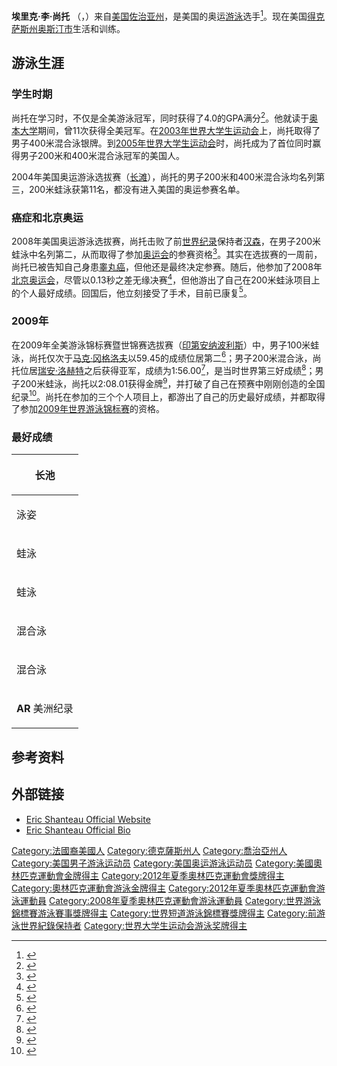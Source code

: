 {{Infobox Swimmer|
| swimmername=埃里克·尚托
| image= Eric Shanteau (6404091091) (cropped).jpg
| imagesize= 280px
| caption =
| fullname = 埃里克·李·尚托
| nicknames =
| nationality = {{USA}}
| strokes = 蛙泳、混合泳
| club = Longhorn Aquatics
| collegeteam = {{link-en|奥本大学|Auburn Tigers swimming and diving}}
| birth_date = {{birth date and age|1983|10|01}}
| birth_place = [[美国|美国]] [[佐治亚州|佐治亚州]] {{link-en|斯涅勒斯市|Snellville, Georgia}}
| deathdate =
| deathplace =
| height = {{height|ft=6|in=1}}
| medaltemplates=

{{MedalSport | Men's swimming}}
{{MedalCountry | the United States}}
{{MedalCompetition | [[奧運|奧運]]}}
{{MedalGold | [[2012倫敦奧運|2012倫敦]] | [[Swimming_at_the_2012_Summer_Olympics_–_Men's_4_×_100_metre_medley_relay|4×100 m medley]]}}

{{MedalCompetition|[[世界游泳锦标赛|世界游泳锦标赛]]}}
{{MedalGold | [[2009年世界游泳锦标赛|2009 罗马]] | 4×100 混接力 }}
{{MedalSilver | [[2009年世界游泳锦标赛|2009 罗马]] | 200 蛙 }}
{{MedalBronze | [[2009年世界游泳锦标赛|2009 罗马]] | 200 混 }}
{{MedalCompetition|[[世界大学生运动会|世界大学生运动会]]}}
{{MedalGold | [[2005年夏季世界大学生运动会|2005 伊兹密尔]] | 200 混 }}
{{MedalGold | [[2005年夏季世界大学生运动会|2005 伊兹密尔]] | 400 混 }}
{{MedalSilver | [[2003年夏季世界大学生运动会|2003 大邱]] | 400 混 }}

}}

'''埃里克·李·尚托''' （{{lang-en|'''Eric Lee Shanteau'''}}，{{bd|1983年|10月1日|catIdx=S}}）来自[[美国|美国]][[佐治亚州|佐治亚州]]{{link-en|利尔伯恩市|Lilburn, Georgia}}，是美国的奥运[[游泳|游泳]]选手<ref>{{Cite web |url=http://auburntigers.cstv.com/sports/c-swim/mtt/shanteau_eric00.html |title=Auburn Tigers Athlete Bio: Eric Shanteau |access-date=2009-08-24 |archive-url=https://web.archive.org/web/20091208055513/http://auburntigers.cstv.com/sports/c-swim/mtt/shanteau_eric00.html |archive-date=2009-12-08 |dead-url=yes }}</ref>。现在美国[[得克萨斯州|得克萨斯州]][[奥斯汀|奥斯汀市]]生活和训练。

== 游泳生涯 ==

=== 学生时期 ===
尚托在{{link-en|Parkview高中|Parkview High School (Georgia)}}学习时，不仅是全美游泳冠军，同时获得了4.0的GPA满分<ref>{{Cite web |url=http://www.usaswimming.org/USASWeb/DesktopModules/BioViewManaged.aspx?personid=902aafbb-7f55-4ba1-918f-4477e1642e3b&TabId=388&Mid=597 |title=USA Swimming Athlete Bio: Eric Shanteau |accessdate=2009-08-24 |archive-date=2012-09-14 |archive-url=https://archive.today/20120914033948/http://www.usaswimming.org/USASWeb/DesktopModules/BioViewManaged.aspx?personid=902aafbb-7f55-4ba1-918f-4477e1642e3b&TabId=388&Mid=597 |dead-url=no }}</ref>。他就读于[[奧本大學|奥本大学]]期间，曾11次获得全美冠军。在[[2003年夏季世界大学生运动会|2003年世界大学生运动会]]上，尚托取得了男子400米混合泳银牌。到[[2005年夏季世界大学生运动会|2005年世界大学生运动会]]时，尚托成为了首位同时赢得男子200米和400米混合泳冠军的美国人。

2004年美国奥运游泳选拔赛（[[长滩_(加利福尼亚州)|长滩]]），尚托的男子200米和400米混合泳均名列第三，200米蛙泳获第11名，都没有进入美国的奥运参赛名单。

=== 癌症和北京奥运 ===
2008年美国奥运游泳选拔赛，尚托击败了前[[世界纪录|世界纪录]]保持者[[布伦丹·汉森|汉森]]，在男子200米蛙泳中名列第二，从而取得了参加[[奥运会|奥运会]]的参赛资格<ref>{{cite web|url=http://www.timesonline.co.uk/tol/sport/olympics/article4517443.ece|title=Cancer can wait, says swimmer Eric Shanteau|date=13 August 2008|publisher=Times Online|language=en|accessdate=2008-11-18}}</ref>。其实在选拔赛的一周前，尚托已被告知自己身患[[睾丸癌|睾丸癌]]，但他还是最终决定参赛。随后，他参加了2008年[[2008年夏季奥林匹克运动会|北京奥运会]]，尽管以0.13秒之差无缘决赛<ref>{{cite web|url=http://www.welt.de/english-news/article2303970/Eric-Shanteau-faces-new-battle.html|title=Eric Shanteau faces new battle|date=13 August 2008|publisher=Welt Online|language=en|accessdate=2008-11-18|archive-date=2020-05-12|archive-url=https://web.archive.org/web/20200512040930/https://www.welt.de/english-news/article2303970/Eric-Shanteau-faces-new-battle.html|dead-url=no}}</ref>，但他游出了自己在200米蛙泳项目上的个人最好成绩。回国后，他立刻接受了手术，目前已康复<ref>{{cite web|url=http://www.kvue.com/news/top/stories/111308kvue_cancer_swimmer-cb.1ab8e9fd5.html|title=Olympic swimmer joins Young Adult Alliance against cancer|date=13 November 2008|publisher=KVUE-TV|language=en|accessdate=2008-11-18|deadurl=yes|archiveurl=https://web.archive.org/web/20090820040456/http://www.kvue.com/news/top/stories/111308kvue_cancer_swimmer-cb.1ab8e9fd5.html|archivedate=2009-08-20}}</ref>。

=== 2009年 ===
在2009年全美游泳锦标赛暨世锦赛选拔赛（[[印第安纳波利斯|印第安纳波利斯]]）中，男子100米蛙泳，尚托仅次于[[马克·冈格洛夫|马克·冈格洛夫]]以59.45的成绩位居第二<ref>{{Cite web |url=http://www.omegatiming.com/swimming/racearchives/2009/Indy2009/C73A1_Res1Heat_104_Finals_1_Men_100_Breast.pdf |title=2009 Conoco Phillips National Championships results: Men's 100m breaststroke final |accessdate=2009-08-24 |archive-date=2009-07-10 |archive-url=https://web.archive.org/web/20090710215238/http://www.omegatiming.com/swimming/racearchives/2009/Indy2009/C73A1_Res1Heat_104_Finals_1_Men_100_Breast.pdf |dead-url=no }}</ref>；男子200米混合泳，尚托位居[[瑞安·洛赫特|瑞安·洛赫特]]之后获得亚军，成绩为1:56.00<ref>{{Cite web |url=http://www.omegatiming.com/swimming/racearchives/2009/Indy2009/C73A1_Res1Heat_122_Finals_1_Men_200_Medley.pdf |title=2009 Conoco Phillips National Championships results: Men's 200m IM final |accessdate=2009-08-24 |archive-date=2009-08-06 |archive-url=https://web.archive.org/web/20090806183037/http://omegatiming.com/swimming/racearchives/2009/Indy2009/C73A1_Res1Heat_122_Finals_1_Men_200_Medley.pdf |dead-url=no }}</ref>，是当时世界第三好成绩<ref>{{cite web|url=http://www.swimnetwork.com/blogs/blog/20090710/lochte_just_misses_phelps__world_record_in_200m_im-2487.html|title=Lochte Just Misses Phelps' World Record in 200m IM|date=10 July 2009|publisher=swimnetwork.com|language=|accessdate=|deadurl=yes|archiveurl=https://web.archive.org/web/20090713032425/http://www.swimnetwork.com/blogs/blog/20090710/lochte_just_misses_phelps__world_record_in_200m_im-2487.html|archivedate=2009年7月13日}}</ref>；男子200米蛙泳，尚托以2:08.01获得金牌<ref>{{Cite web |url=http://www.omegatiming.com/swimming/racearchives/2009/Indy2009/C73A1_Res1Heat_129_Finals_1_Men_200_Breast.pdf |title=2009 Conoco Phillips National Championships results: Men's 200m breaststroke final |accessdate=2009-08-24 |archive-date=2009-08-06 |archive-url=https://web.archive.org/web/20090806090910/http://www.omegatiming.com/swimming/racearchives/2009/Indy2009/C73A1_Res1Heat_129_Finals_1_Men_200_Breast.pdf |dead-url=no }}</ref>，并打破了自己在预赛中刚刚创造的全国纪录<ref>{{cite web|url=http://www.swimmingworldmagazine.com/lane9/news/21670.asp?q=USA%20Swimming%20National%20Championships:%20Eric%20Shanteau%20Lowers%20American%20Record%20in%20200%20Breast%20Again|title=Eric Shanteau Lowers American Record in 200 Breast Again|date=11 July 2009|publisher=swimmingworldmagazine.com|language=|accessdate=|deadurl=yes|archiveurl=https://web.archive.org/web/20120307222550/http://www.swimmingworldmagazine.com/lane9/news/21670.asp?q=USA%20Swimming%20National%20Championships%3A%20Eric%20Shanteau%20Lowers%20American%20Record%20in%20200%20Breast%20Again|archivedate=2012年3月7日}}</ref>。尚托在参加的三个个人项目上，都游出了自己的历史最好成绩，并都取得了参加[[2009年世界游泳锦标赛|2009年世界游泳锦标赛]]的资格。

=== 最好成绩 ===
{| border="2" cellpadding="4" cellspacing="0" style="margin: 1em 1em 1em 1em; background: #F9F9F9; border: 1px #aaa solid; border-collapse: collapse;"
|- align=center style="background: #F2F2F2;"
! colspan="4" | 长池
|- align=center
! 泳姿 !! 长度 !! 成绩 !! 日期
|- align=center
| 蛙泳 || 100米 || 58.96 '''AR''' || 2009.7.26
|- align=center
| 蛙泳 || 200米 || 2:07.42 '''AR''' || 2009.7.30
|- align=center
| 混合泳 || 200米 || 1:55.36 || 2009.7.30
|- align=center
| 混合泳 || 400米 || 4:14.33 || 2006.8.1
|- align=left
| colspan=4|'''AR''' 美洲纪录
|}

== 参考资料 ==
{{reflist|2}}

== 外部链接 ==
* [https://web.archive.org/web/20180411221829/http://ericshanteau.net/ Eric Shanteau Official Website]
* [https://web.archive.org/web/20090604021437/http://pmgsports.com/new/swimming_eric_shanteau.html Eric Shanteau Official Bio]

{{奥林匹克运动会游泳比赛男子4×100米混合泳接力冠军}}

{{Authority control}}
{{DEFAULTSORT:Shanteau, Eric}}
[[Category:法國裔美國人|Category:法國裔美國人]]
[[Category:德克薩斯州人|Category:德克薩斯州人]]
[[Category:喬治亞州人|Category:喬治亞州人]]
[[Category:美国男子游泳运动员|Category:美国男子游泳运动员]]
[[Category:美国奥运游泳运动员|Category:美国奥运游泳运动员]]
[[Category:美國奧林匹克運動會金牌得主|Category:美國奧林匹克運動會金牌得主]]
[[Category:2012年夏季奧林匹克運動會獎牌得主|Category:2012年夏季奧林匹克運動會獎牌得主]]
[[Category:奧林匹克運動會游泳金牌得主|Category:奧林匹克運動會游泳金牌得主]]
[[Category:2012年夏季奧林匹克運動會游泳運動員|Category:2012年夏季奧林匹克運動會游泳運動員]]
[[Category:2008年夏季奧林匹克運動會游泳運動員|Category:2008年夏季奧林匹克運動會游泳運動員]]
[[Category:世界游泳錦標賽游泳賽事獎牌得主|Category:世界游泳錦標賽游泳賽事獎牌得主]]
[[Category:世界短道游泳錦標賽獎牌得主|Category:世界短道游泳錦標賽獎牌得主]]
[[Category:前游泳世界紀錄保持者|Category:前游泳世界紀錄保持者]]
[[Category:世界大学生运动会游泳奖牌得主|Category:世界大学生运动会游泳奖牌得主]]